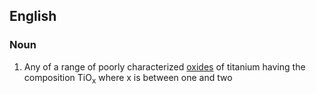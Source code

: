==English==

===Noun===
{{en-noun}}

# {{lb|en|inorganic compound}} Any of a range of poorly characterized [[oxide]]s of titanium having the composition TiO<sub>x</sub> where x is between one and two